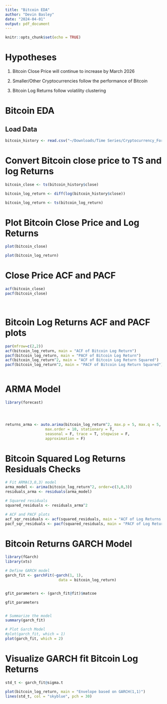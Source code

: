 ```yaml
---
title: "Bitcoin EDA"
author: "Devin Basley"
date: "2024-04-01"
output: pdf_document
---
```


```r
knitr::opts_chunk$set(echo = TRUE)
```


# Hypotheses

1. Bitcoin Close Price will continue to increase by March 2026

2. Smaller/Other Cryptocurrencies follow the performance of Bitcoin

3. Bitcoin Log Returns follow volatility clustering
 
 
# Bitcoin EDA


## Load Data
```r
bitcoin_history <- read.csv("~/Downloads/Time Series/Cryptocurrency_Forecast/bitcoin_history.csv")


```


# Convert Bitcoin close price to TS and log Returns

```r

bitcoin_close <- ts(bitcoin_history$close)

bitcoin_log_return <- diff(log(bitcoin_history$close))

bitcoin_log_return <- ts(bitcoin_log_return)

```


# Plot Bitcoin Close Price and Log Returns

```r

plot(bitcoin_close)

plot(bitcoin_log_return)

```

# Close Price ACF and PACF

```r


acf(bitcoin_close)
pacf(bitcoin_close)




```


# Bitcoin Log Returns ACF and PACF plots

```r
par(mfrow=c(2,2))
acf(bitcoin_log_return, main = "ACF of Bitcoin Log Return")
pacf(bitcoin_log_return, main = "PACF of Bitcoin Log Return")
acf(bitcoin_log_return^2, main = "ACF of Bitcoin Log Return Squared")
pacf(bitcoin_log_return^2, main = "PACF of Bitcoin Log Return Squared")



```

# ARMA Model

```r

library(forecast)




returns_arma <- auto.arima(bitcoin_log_return^2, max.p = 5, max.q = 5, 
                  max.order = 10, stationary = T, 
                  seasonal = F, trace = T, stepwise = F, 
                  approximation = F)

```

# Bitcoin Squared Log Returns Residuals Checks

```r

# Fit ARMA(3,0,3) model
arma_model <- arima(bitcoin_log_return^2, order=c(3,0,3))
residuals_arma <- residuals(arma_model)

# Squared residuals
squared_residuals <- residuals_arma^2

# ACF and PACF plots
acf_sqr_residuals <- acf(squared_residuals, main = "ACF of Log Returns Squared Residuals")
pacf_sqr_residuals <- pacf(squared_residuals, main = "PACF of Log Returns Squared Residuals")


```


# Bitcoin Returns GARCH Model

```r

library(fGarch)
library(xts)

# Define GARCH model 
garch_fit <- garchFit(~garch(1, 1), 
                        data = bitcoin_log_return)


gfit_parameters <- (garch_fit@fit)$matcoe

gfit_parameters


# Summarize the model
summary(garch_fit)

# Plot Garch Model
#plot(garch_fit, which = 1)
plot(garch_fit, which = 2)


```


# Visualize GARCH fit Bitcoin Log Returns

```r

std_t <- garch_fit@sigma.t

plot(bitcoin_log_return, main = "Envelope based on GARCH(1,1)")
lines(std_t, col = "skyblue", pch = 30)

```


